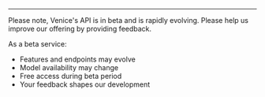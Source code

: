 ***

<Warning>
  Please note, Venice's API is in beta and is rapidly evolving. Please help us improve our offering by providing
  feedback.

  As a beta service:

  - Features and endpoints may evolve
  - Model availability may change
  - Free access during beta period
  - Your feedback shapes our development
</Warning>